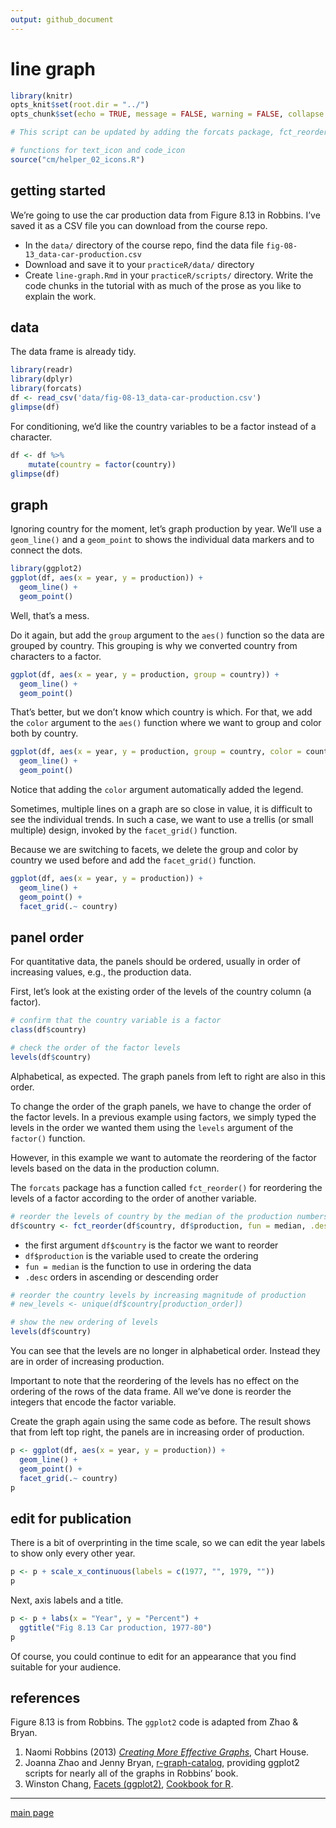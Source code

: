 ```yaml
---
output: github_document
--- 
```


# line graph  

```r
library(knitr)
opts_knit$set(root.dir = "../")
opts_chunk$set(echo = TRUE, message = FALSE, warning = FALSE, collapse = TRUE, fig.keep = 'high')

# This script can be updated by adding the forcats package, fct_reorder() function for reordering levels of a factor 
```

```r
# functions for text_icon and code_icon
source("cm/helper_02_icons.R")
```

## getting started 

We're going to use the car production data from Figure 8.13 in Robbins. I've saved it as a CSV file you can download from the course repo. 

- In the `data/` directory of the course repo, find the data file  `fig-08-13_data-car-production.csv` 
- Download and save it to your `practiceR/data/` directory 
- Create `line-graph.Rmd` in your `practiceR/scripts/` directory. Write the code chunks in the tutorial with as much of the prose as you like  to explain the work. 

## data 

The data frame is already tidy. 

```r
library(readr)
library(dplyr)
library(forcats)
df <- read_csv('data/fig-08-13_data-car-production.csv')
glimpse(df)
```

For conditioning, we'd like the country variables to be a factor instead of a character. 

```r
df <- df %>%
	mutate(country = factor(country))
glimpse(df)
```

## graph

Ignoring country for the moment, let's graph production by year. We'll use a `geom_line()` and a `geom_point` to shows the individual data markers and to connect the dots. 

```r
library(ggplot2)
ggplot(df, aes(x = year, y = production)) +
  geom_line() +
  geom_point()
```

Well, that's a mess. 

Do it again, but add the `group` argument to the `aes()` function so the data are grouped by country. This grouping is why we converted country from characters to a factor. 

```r
ggplot(df, aes(x = year, y = production, group = country)) +
  geom_line() +
  geom_point()
```

That's better, but we don't know which country is which. For that, we add the `color` argument to the `aes()` function where we want to group and color both by country. 

```r
ggplot(df, aes(x = year, y = production, group = country, color = country)) +
  geom_line() +
  geom_point()
```

Notice that adding the `color` argument automatically added the legend. 

Sometimes, multiple lines on a graph are so close in value, it is difficult to see the individual trends. In such a case, we want to use a trellis (or small multiple) design, invoked by the `facet_grid()` function. 

Because we are switching to facets, we delete the group and color by country we used before and add the `facet_grid()` function.  

```r
ggplot(df, aes(x = year, y = production)) +
  geom_line() +
  geom_point() +
  facet_grid(.~ country)
```

## panel order 

For quantitative data, the panels should be ordered, usually in order of increasing values, e.g., the production data. 

First, let's look at the existing order of the levels of the country column (a factor). 

```r
# confirm that the country variable is a factor
class(df$country)

# check the order of the factor levels 
levels(df$country)
```

Alphabetical, as expected. The graph panels from left to right are also in this order. 

To change the order of the graph panels, we have to change the order of the factor levels. In a previous example using factors, we simply typed  the levels in the order we wanted them using the `levels` argument of the `factor()` function. 

However, in this example we want to automate the reordering of the factor levels based on the data in the production column. 

The `forcats` package has a function called `fct_reorder()` for reordering the levels of a factor according to the order of another variable. 

```r
# reorder the levels of country by the median of the production numbers 
df$country <- fct_reorder(df$country, df$production, fun = median, .desc = FALSE)
```

- the first argument `df$country` is the factor we want to reorder 
- `df$production` is the variable used to create the ordering 
- `fun = median` is the function to use in ordering the data 
- `.desc` orders in ascending or descending order 


```r
# reorder the country levels by increasing magnitude of production 
# new_levels <- unique(df$country[production_order])

# show the new ordering of levels 
levels(df$country)
```

You can see that the levels are no longer in alphabetical order. Instead they are in order of increasing production. 

Important to note that the reordering of the levels has no effect on the ordering of the rows of the data frame. All we've done is reorder the integers that encode the factor variable. 

Create the graph again using the same code as before. The result shows that from left top right, the panels are in increasing order of production. 

```r
p <- ggplot(df, aes(x = year, y = production)) +
  geom_line() +
  geom_point() +
  facet_grid(.~ country) 
p
```


## edit for publication 

There is a bit of overprinting in the time scale, so we can edit the year labels to show only every other year. 

```r
p <- p + scale_x_continuous(labels = c(1977, "", 1979, ""))
p
```

Next, axis labels and a title. 

```r
p <- p + labs(x = "Year", y = "Percent") +
  ggtitle("Fig 8.13 Car production, 1977-80")
p
```


Of course, you could continue to edit for an appearance that you find suitable for your audience. 
  
  

## references


Figure 8.13 is from Robbins. The `ggplot2` code is adapted from Zhao & Bryan.  

1. Naomi Robbins (2013) [*Creating More Effective Graphs*](http://www.nbr-graphs.com/resources/recommended-books/), Chart House.     
2. Joanna Zhao and Jenny Bryan,  [r-graph-catalog](https://github.com/jennybc/r-graph-catalog), providing ggplot2 scripts for nearly all of the graphs in Robbins' book.    
3. Winston Chang, [Facets (ggplot2)](http://www.cookbook-r.com/Graphs/Facets_(ggplot2)), [Cookbook for R](http://www.cookbook-r.com/).  





--- 
[main page](../README.md)
